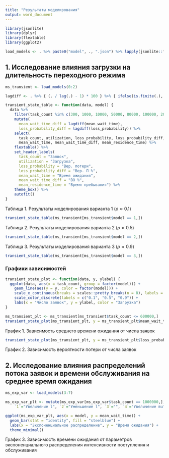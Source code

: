 ```yaml
---
title: "Результаты моделирования"
output: word_document
---
```


```r
library(jsonlite)
library(dplyr)
library(flextable)
library(ggplot2)

load_models <- . %>% paste0("model", ., ".json") %>% lapply(jsonlite::fromJSON) %>% bind_rows(.id = "model")
```

## 1. Исследование влияния загрузки на длительность переходного режима

```r
ms_transient <- load_models(0:2)

lagdiff <- . %>% { (. / lag(.) - 1) * 100 } %>% { ifelse(is.finite(.), round(., digits = 2), 0) }

transient_state_table <- function(data, model) {
  data %>%
    filter(task_count %in% c(300, 1000, 10000, 50000, 80000, 100000, 200000, 400000, 600000, 800000, 1000000)) %>%
    mutate(
      mean_wait_time_diff = lagdiff(mean_wait_time),
      loss_probability_diff = lagdiff(loss_probability)) %>%
    select(
      task_count, utilization, loss_probability, loss_probability_diff,
      mean_wait_time, mean_wait_time_diff, mean_residence_time) %>%
    flextable() %>%
    set_header_labels(
      task_count = "Заявок",
      utilization = "Загрузка",
      loss_probability = "Вер. потери",
      loss_probability_diff = "Вер. П %",
      mean_wait_time = "Время ожидания",
      mean_wait_time_diff = "ВО %",
      mean_residence_time = "Время пребывания") %>%
    theme_box() %>%
    autofit()
}
```

Таблица 1. Результаты моделирования варианта 1 ($\rho \approx 0.1$)

```r
transient_state_table(ms_transient[ms_transient$model == 1,])
```

Таблица 2. Результаты моделирования варианта 2 ($\rho \approx 0.5$)

```r
transient_state_table(ms_transient[ms_transient$model == 2,])
```

Таблица 3. Результаты моделирования варианта 3 ($\rho \approx 0.9$)

```r
transient_state_table(ms_transient[ms_transient$model == 3,])
```

### Графики зависимостей

```r
transient_state_plot <- function(data, y, ylabel) {
  ggplot(data, aes(x = task_count, group = factor(model))) +
    geom_line(aes(y = y, color = factor(model))) +
    scale_x_continuous(breaks = scales::pretty_breaks(n = 8), labels = function(x) format(x, scientific = FALSE)) +
    scale_color_discrete(labels = c("0.1", "0.5", "0.9")) +
    labs(x = "Число заявок", y = ylabel, color = "Загрузка")
}
```

```r
ms_transient_plt <- ms_transient[ms_transient$task_count <= 600000,]
transient_state_plot(ms_transient_plt, y = ms_transient_plt$mean_wait_time, ylabel = "Среднее время ожидания")
```

График 1. Зависимость среднего времени ожидания от числа заявок

```r
transient_state_plot(ms_transient_plt, y = ms_transient_plt$loss_probability, ylabel = "Вероятность потери")
```

График 2. Зависимость вероятности потери от числа заявок

## 2. Исследование влияния распределений потока заявок и времени обслуживания на среднее время ожидания

```r
ms_exp_var <- load_models(3:7)

ms_exp_var_plt <- mutate(ms_exp_var[ms_exp_var$task_count == 1000000,], model=recode_factor(model,
    `1`="Увеличение l", `2`="Уменьшение l", `3`="", `4`="Увеличение mu", `5`="Уменьшение mu"))

ggplot(ms_exp_var_plt, aes(x = model, y = mean_wait_time)) +
  geom_bar(stat = "identity", fill = "steelblue") +
  labs(x = "Экспоненциальное распределение", y = "Время ожидания") +
  theme_minimal()
```

График 3. Зависимость времени ожидания от параметров экспоненциального распределения интенсивности поступления и обслуживания
